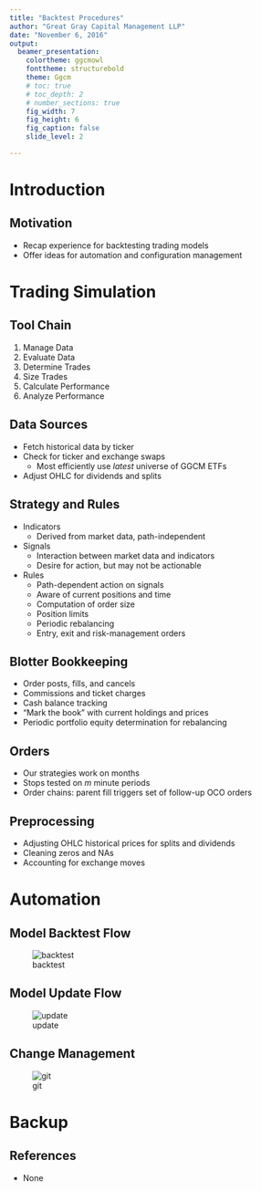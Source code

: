 ```yaml
---
title: "Backtest Procedures"
author: "Great Gray Capital Management LLP"
date: "November 6, 2016"
output:
  beamer_presentation:
    colortheme: ggcmowl
    fonttheme: structurebold
    theme: Ggcm
    # toc: true
    # toc_depth: 2
    # number_sections: true
    fig_width: 7
    fig_height: 6
    fig_caption: false
    slide_level: 2

---
```


# Introduction

## Motivation

* Recap experience for backtesting trading models
* Offer ideas for automation and configuration management

# Trading Simulation

## Tool Chain

1. Manage Data
1. Evaluate Data
1. Determine Trades
1. Size Trades
1. Calculate Performance
1. Analyze Performance

## Data Sources

* Fetch historical data by ticker
* Check for ticker and exchange swaps
    - Most efficiently use _latest_ universe of GGCM ETFs
* Adjust OHLC for dividends and splits


## Strategy and Rules

* Indicators
    - Derived from market data, path-independent
* Signals
    - Interaction between market data and indicators
    - Desire for action, but may not be actionable
* Rules
    - Path-dependent action on signals
    - Aware of current positions and time
    - Computation of order size
    - Position limits
    - Periodic rebalancing
    - Entry, exit and risk-management orders

## Blotter Bookkeeping

* Order posts, fills, and cancels
* Commissions and ticket charges
* Cash balance tracking
* "Mark the book" with current holdings and prices
* Periodic portfolio equity determination for rebalancing

## Orders

* Our strategies work on months
* Stops tested on $m$ minute periods
* Order chains: parent fill triggers set of follow-up OCO orders

## Preprocessing

* Adjusting OHLC historical prices for splits and dividends
* Cleaning zeros and NAs
* Accounting for exchange moves

# Automation

## Model Backtest Flow

![backtest](images/flow-backtest.png)

## Model Update Flow

![update](images/flow-update.png)

## Change Management

![git](images/github_partners.png)

# Backup

## References

* None


